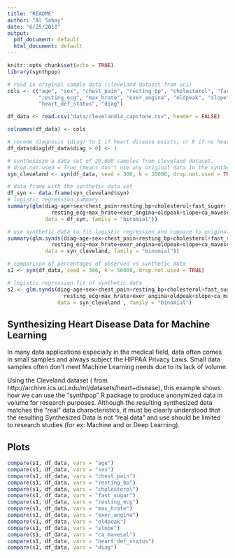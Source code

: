 ```yaml
---
title: "README"
author: "Al Sabay"
date: "6/25/2018"
output:
  pdf_document: default
  html_document: default
---
```

```r
knitr::opts_chunk$set(echo = TRUE)
library(synthpop)

# read in original sample data (cleveland dataset from uci)
cols <- c("age", "sex", "chest_pain", "resting_bp", "cholesterol", "fast_sugar",
          "resting_ecg", "max_hrate", "exer_angina", "oldpeak", "slope", "ca_mavesel",
          "heart_def_status", "diag")

df_data <- read.csv("data/cleveland14_capstone.csv", header = FALSE)

colnames(df_data) <- cols

# recode diagnosis (diag) to 1 if heart disease exists, or 0 if no heart disease exists
df_data$diag[df_data$diag > 0] <- 1

# synthesisze a data set of 20,000 samples from cleveland dataset.
# drop.not.used = True (means don't use any original data in the synthesized df)
syn_cleveland <- syn(df_data, seed = 306, k = 20000, drop.not.used = TRUE)

# data frame with the synthetic data set
df_syn <- data.frame(syn_cleveland$syn)
# logistic regression summary
summary(glm(diag~age+sex+chest_pain+resting_bp+cholesterol+fast_sugar+
              resting_ecg+max_hrate+exer_angina+oldpeak+slope+ca_mavesel+heart_def_status, 
            data = df_syn, family = "binomial"))

# use synthetic data to fit logistic regression and compare to original logistic regression fit
summary(glm.synds(diag~age+sex+chest_pain+resting_bp+cholesterol+fast_sugar+
              resting_ecg+max_hrate+exer_angina+oldpeak+slope+ca_mavesel+heart_def_status, 
            data = syn_cleveland, family = "binomial"))

# comparison of percentages of observed vs synthetic data
s1 <- syn(df_data, seed = 306, k = 50000, drop.not.used = TRUE)

# logistic regression fit of synthetic data
s2 <- glm.synds(diag~age+sex+chest_pain+resting_bp+cholesterol+fast_sugar+
                  resting_ecg+max_hrate+exer_angina+oldpeak+slope+ca_mavesel+heart_def_status, 
                data = syn_cleveland , family = "binomial")
```
## Synthesizing Heart Disease Data for Machine Learning
In many data applications especially in the medical field, data often comes in small samples and always subject the HIPPAA Privacy Laws. Small data samples often don't meet Machine Learning needs due to its lack of volume. 

Using the Cleveland dataset ( from http://archive.ics.uci.edu/ml/datasets/heart+disease), this example shows how we can use the "synthpop" R package to produce anonymized data in volume for research purposes. Although the resulting synthesized data matches the "real" data characteristics, it must be clearly understood that the resulting Synthesized Data is not "real data" and use should be limited to research studies (for ex: Machine and or Deep Learning).


## Plots

```r
compare(s1, df_data, vars = "age")
compare(s1, df_data, vars = "sex")
compare(s1, df_data, vars = "chest_pain")
compare(s1, df_data, vars = "resting_bp")
compare(s1, df_data, vars = "cholesterol")
compare(s1, df_data, vars = "fast_sugar")
compare(s1, df_data, vars = "resting_ecg")
compare(s1, df_data, vars = "max_hrate")
compare(s1, df_data, vars = "exer_angina")
compare(s1, df_data, vars = "oldpeak")
compare(s1, df_data, vars = "slope")
compare(s1, df_data, vars = "ca_mavesel")
compare(s1, df_data, vars = "heart_def_status")
compare(s1, df_data, vars = "diag")
```

